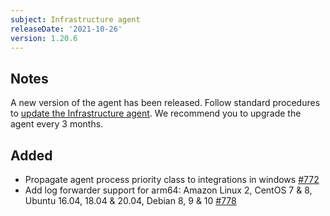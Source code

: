 ```yaml
---
subject: Infrastructure agent
releaseDate: '2021-10-26'
version: 1.20.6
---
```


## Notes

A new version of the agent has been released. Follow standard procedures to [update the Infrastructure agent](/docs/infrastructure/install-configure-manage-infrastructure/update-or-uninstall/update-infrastructure-agent).
We recommend you to upgrade the agent every 3 months.

## Added

* Propagate agent process priority class to integrations in windows [#772](https://github.com/newrelic/infrastructure-agent/pull/772)
* Add log forwarder support for arm64: Amazon Linux 2, CentOS 7 & 8, Ubuntu 16.04, 18.04 & 20.04, Debian 8, 9 & 10 [#778](https://github.com/newrelic/infrastructure-agent/pull/778)
